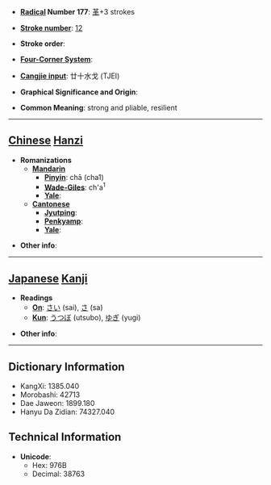 * '''[[Wiktionary:Chinese radical index| Radical]] Number 177''': [[Wiktionary:Chinese radical index 革|革]]+3 strokes

* '''[[Wiktionary:Chinese total strokes index|Stroke number]]''': [[Wiktionary:Chinese total strokes index 12|12]]

* '''Stroke order''': 

* '''[[Wiktionary:Chinese four corner index|Four-Corner System]]''': 

* '''[[Wiktionary:Chinese Cangjie index|Cangjie input]]''': 廿十水戈 (TJEI)

* '''Graphical Significance and Origin''': 

* '''Common Meaning''': strong and pliable, resilient

----

== [[Chinese]] [[Hanzi]] ==

* '''Romanizations'''
** '''[[Mandarin]]'''
*** '''[[Pinyin]]''': chā (cha1)
*** '''[[Wade-Giles]]''': ch'a<sup>1</sup>
*** '''[[Yale]]''': 
** '''[[Cantonese]]'''
*** '''[[Jyutping]]''':
*** '''[[Penkyamp]]''': 
*** '''[[Yale]]''': 

* '''Other info''': 

----

== [[Japanese]] [[Kanji]] ==

* '''Readings'''
** '''[[On]]''': [[さい]] (sai), [[さ]] (sa)
** '''[[Kun]]''': [[うつぼ]] (utsubo), [[ゆぎ]] (yugi)

* '''Other info''':  

----

== Dictionary Information ==

* KangXi: 1385.040
* Morobashi: 42713
* Dae Jaweon: 1899.180
* Hanyu Da Zidian: 74327.040

== Technical Information ==

* '''Unicode''':
** Hex: 976B
** Decimal: 38763